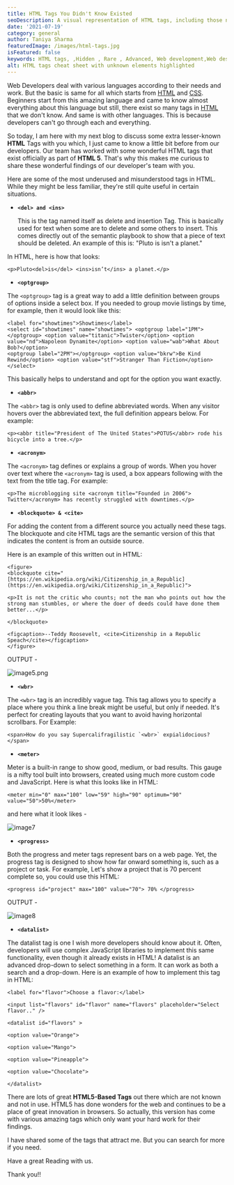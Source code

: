 ```yaml
---
title: HTML Tags You Didn't Know Existed
seoDescription: A visual representation of HTML tags, including those not commonly known or used, for web developers and designers to reference and improve
date: '2021-07-19'
category: general
author: Taniya Sharma
featuredImage: /images/html-tags.jpg
isFeatured: false
keywords: HTML tags, ,Hidden , Rare , Advanced, Web development,Web design,HTML coding, Web development tips, HTML5,Advanced HTML techniques
alt: HTML tags cheat sheet with unknown elements highlighted
---
```


Web Developers deal with various languages according to their needs and work. But the basic is same for all which starts from [HTML](https://www.w3schools.com/html/) and [CSS](https://www.w3schools.com/html/). Beginners start from this amazing language and came to know almost everything about this language but still, there exist so many tags in [HTML](https://www.w3schools.com/html/) that we don't know. And same is with other languages. This is because developers can't go through each and everything.

So today, I am here with my next blog to discuss some extra lesser-known **HTML** Tags with you which, I just came to know a little bit before from our developers. Our team has worked with some wonderful HTML tags that exist officially as part of **HTML 5**. That's why this makes me curious to share these wonderful findings of our developer's team with you.

Here are some of the most underused and misunderstood tags in HTML. While they might be less familiar, they're still quite useful in certain situations.

- **`<del> and <ins>`**

  This is the tag named itself as delete and insertion Tag. This is basically used for text when some are to delete and some others to insert. This comes directly out of the semantic playbook to show that a piece of text should be deleted.
  An example of this is: "Pluto is isn't a planet."

In HTML, here is how that looks:

    <p>Pluto<del>is</del> <ins>isn’t</ins> a planet.</p>

- **`<optgroup>`**

The `<optgroup>` tag is a great way to add a little definition between groups of options inside a select box. If you needed to group movie listings by time, for example, then it would look like this:

    <label for="showtimes">Showtimes</label>
    <select id="showtimes" name="showtimes"> <optgroup label="1PM"></optgroup> <option value="titanic">Twister</option> <option value="nd">Napoleon Dynamite</option> <option value="wab">What About Bob?</option>
    <optgroup label="2PM"></optgroup> <option value="bkrw">Be Kind Rewind</option> <option value="stf">Stranger Than Fiction</option> </select>

This basically helps to understand and opt for the option you want exactly.

- **`<abbr>`**

The `<abbr>` tag is only used to define abbreviated words. When any visitor hovers over the abbreviated text, the full definition appears below.
For example:

    <p><abbr title="President of The United States">POTUS</abbr> rode his bicycle into a tree.</p>

- **`<acronym>`**

The `<acronym>` tag defines or explains a group of words. When you hover over text where the `<acronym>` tag is used, a box appears following with the text from the title tag. For example:

    <p>The microblogging site <acronym title="Founded in 2006"> Twitter</acronym> has recently struggled with downtimes.</p>

- **`<blockquote> & <cite>`**

For adding the content from a different source you actually need these tags. The blockquote and cite HTML tags are the semantic version of this that indicates the content is from an outside source.

Here is an example of this written out in HTML:

    <figure>
    <blockquote cite="[https://en.wikipedia.org/wiki/Citizenship_in_a_Republic](https://en.wikipedia.org/wiki/Citizenship_in_a_Republic)">

    <p>It is not the critic who counts; not the man who points out how the strong man stumbles, or where the doer of deeds could have done them better...</p>

    </blockquote>

    <figcaption>--Teddy Roosevelt, <cite>Citizenship in a Republic Speach</cite></figcaption>
    </figure>

OUTPUT -

![image5.png](../images/image5.png)

- **`<wbr>`**

The `<wbr>` tag is an incredibly vague tag. This tag allows you to specify a place where you think a line break might be useful, but only if needed. It's perfect for creating layouts that you want to avoid having horizontal scrollbars.
For Example:

    <span>How do you say Supercalifragilistic `<wbr>` expialidocious?</span>

- **`<meter>`**

Meter is a built-in range to show good, medium, or bad results. This gauge is a nifty tool built into browsers, created using much more custom code and JavaScript.
Here is what this looks like in HTML:

    <meter min="0" max="100" low="59" high="90" optimum="90" value="50">50%</meter>

and here what it look likes -

![image7](../images/image7.png)

- **`<progress>`**

Both the progress and meter tags represent bars on a web page. Yet, the progress tag is designed to show how far onward something is, such as a project or task.
For example, Let's show a project that is 70 percent complete so, you could use this HTML:

    <progress id="project" max="100" value="70"> 70% </progress>

OUTPUT -

![image8](../images/image8.png)

- **`<datalist>`**

The datalist tag is one I wish more developers should know about it. Often, developers will use complex JavaScript libraries to implement this same functionality, even though it already exists in HTML!
A datalist is an advanced drop-down to select something in a form. It can work as both a search and a drop-down.
Here is an example of how to implement this tag in HTML:

    <label for="flavor">Choose a flavor:</label>

    <input list="flavors" id="flavor" name="flavors" placeholder="Select flavor.." />

    <datalist id="flavors" >

    <option value="Orange">

    <option value="Mango">

    <option value="Pineapple">

    <option value="Chocolate">

    </datalist>

There are lots of great **HTML5-Based Tags** out there which are not known and not in use. HTML5 has done wonders for the web and continues to be a place of great innovation in browsers. So actually, this version has come with various amazing tags which only want your hard work for their findings.

I have shared some of the tags that attract me. But you can search for more if you need.

Have a great Reading with us.

Thank you!!
